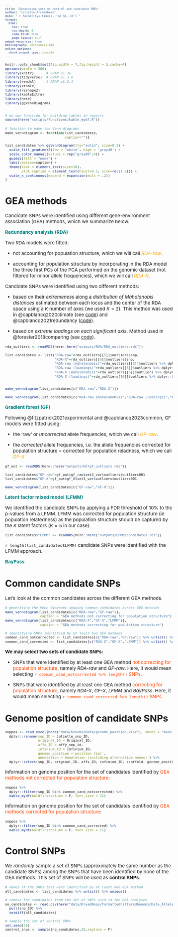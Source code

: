 ```yaml
---
title: "Generating sets of control and candidate SNPs"
author: "Juliette Archambeau"
date: "`r format(Sys.time(), '%d %B, %Y')`"
format: 
  html:
    toc: true
    toc-depth: 4
    code-fold: true
    page-layout: full
embed-resources: true
bibliography: references.bib
editor_options: 
  chunk_output_type: console
---
```


<style type="text/css">
body {
   font-size: 15px;
}
code.r{
  font-size: 11px;
}
pre {
  font-size: 11px
}

table {
  font-size: 10px
}
</style>

```r
knitr::opts_chunk$set(fig.width = 7,fig.height = 5,cache=F)
options(width = 300)
library(knitr)      # CRAN v1.26
library(tidyverse)  # CRAN v1.3.0
library(readxl)     # CRAN v1.3.1
library(xtable)
library(reshape2)
library(kableExtra)
library(here)
library(ggVennDiagram)


# my own function for building tables in reports
source(here("scripts/functions/kable_mydf.R"))
```


```r
# function to make the Venn diagrams
make_venndiagram <- function(list_candidates,
                             caption=""){

list_candidates %>% ggVennDiagram(lty="solid", size=0.2) + 
  scale_fill_gradient2(low = "white", high = 'gray40') + 
  scale_color_manual(values = rep("gray80",4)) + 
  guides(fill = "none") + 
  labs(caption=caption) +
  theme(text = element_text(size=16),
        plot.caption = element_text(hjust=0.5, size=rel(1.2))) + 
  scale_x_continuous(expand = expansion(mult = .2))
}
```


# GEA methods

Candidate SNPs were identified using different gene-environment association (GEA) methods, which we summarize below.

**<span style="color: teal;">Redundancy analysis (RDA)</span>**

Two RDA models were fitted:

  - not accounting for population structure, which we will call *<span style="color: orange;">RDA-raw</span>*.
  
  - accounting for population structure by incorporating in the RDA model the three first PCs of the PCA performed on the genomic dataset (not filtered for minor allele frequencies), which we will call *<span style="color: orange;">RDA-X</span>*.


Candidate SNPs were identified using two different methods:

   - based on their *extremeness* along a *distribution of Mahalanobis distances* estimated between each locus and the center of the RDA space using a $K$ number of axes (we used $K=2$). This method was used in @capblancq2020climate (see [code](https://github.com/Capblancq/Local-Adaptation-Fagus-sylvatica)) and @capblancq2021redundancy ([code](https://github.com/Capblancq/RDA-landscape-genomics)). 

  - based on *extreme loadings on each significant axis*. Method used in @forester2018comparing (see [code](https://popgen.nescent.org/2018-03-27_RDA_GEA.html)).
  


```r
rda_outliers <- readRDS(here::here("outputs/RDA/RDA_outliers.rds"))

list_candidates <- list("RDA-raw"=rda_outliers[[5]]$outliers$snp,
                        "RDA-X"=rda_outliers[[6]]$outliers$snp,
                        "RDA-raw (mahalanobis)"=rda_outliers[[5]]$outliers %>% dplyr::filter(maha_meth==T) %>% pull(snp),
                        "RDA-raw (loadings)"=rda_outliers[[5]]$outliers %>% dplyr::filter(load_meth==T) %>% pull(snp),
                        "RDA-X (mahalanobis)"=rda_outliers[[6]]$outliers %>% dplyr::filter(maha_meth==T) %>% pull(snp),
                        "RDA-X (loadings)"=rda_outliers[[6]]$outliers %>% dplyr::filter(load_meth==T) %>% pull(snp))


make_venndiagram(list_candidates[c("RDA-raw","RDA-X")])

make_venndiagram(list_candidates[c("RDA-raw (mahalanobis)","RDA-raw (loadings)","RDA-X (mahalanobis)","RDA-X (loadings)")])
```


**<span style="color: teal;">Gradient forest (GF)</span>**


Following @fitzpatrick2021experimental and @capblancq2023common, GF models were fitted using:


  - the 'raw' or *uncorrected* allele frequencies, which we call *<span style="color: orange;">GF-raw</span>*.
  
  - the *corrected* allele frequencies, i.e. the allele frequencies corrected for population structure = corrected for population reladness, which we call *<span style="color: orange;">GF-X</span>* 



```r
gf_out <- readRDS(here::here("outputs/GF/gf_outliers.rds"))

list_candidates$"GF-raw"=gf_out$gf_raw$set3_var$outliers$outliers001
list_candidates$"GF-X"=gf_out$gf_X$set3_var$outliers$outliers001

make_venndiagram(list_candidates[c("GF-raw","GF-X")])
```


**<span style="color: teal;">Latent factor mixed model (LFMM)</span>**

We identified the candidate SNPs by applying a FDR threshold of 10% to the p-values from a LFMM. LFMM was corrected for population structure (ie population relatedness) as the population structure should be captured by the $K$ latent factors ($K = 5$ in our case).

```r
list_candidates$"LFMM" <- readRDS(here::here("outputs/LFMM/candidates.rds"))
```

`r length(list_candidates$LFMM)` candidate SNPs were identified with the LFMM approach.

**<span style="color: teal;">BayPass</span>**


# Common candidate SNPs

Let's look at the common candidates across the different GEA methods.


```r
# generating the Venn diagrams showing common candidates across GEA methods
make_venndiagram(list_candidates[c("RDA-raw","GF-raw")],
                 caption = "GEA methods not correcting for population structure")
make_venndiagram(list_candidates[c("RDA-X","GF-X","LFMM")],
                 caption = "GEA methods correcting for population structure")

# Identifying SNPs identified by at least two GEA methods
common_cand_notcorrected <- list_candidates[c("RDA-raw","GF-raw")] %>% unlist() %>% .[duplicated(.)] %>% unique()
common_cand_corrected <- list_candidates[c("RDA-X","GF-X","LFMM")] %>% unlist() %>% .[duplicated(.)] %>% unique()
```

**We may select two sets of candidate SNPs:**

  - SNPs that were identified by at least one GEA method <span style="color: OrangeRed;">not correcting for population structure</span>, namely *RDA-raw* and *GF-raw*. Here, it would mean selecting <span style="color: OrangeRed;">`r common_cand_notcorrected %>% length()` SNPs.</span>
  
  - SNPs that were identified by at least one GEA method <span style="color: OrangeRed;">correcting for population structure</span>, namely *RDA-X*, *GF-X*, *LFMM* and *BayPass*. Here, it would mean selecting <span style="color: OrangeRed;">`r common_cand_corrected %>% length()` SNPs.</span>
  
  
# Genome position of candidate SNPs

```r
snppos <- read_excel(here("data/GenomicData/genome_position.xlsx"), sheet = "base_table") %>% 
  dplyr::rename(snp_ID = Juliette_snp_ID,
                original_ID = Original_ID,
                affx_ID = affy_snp_id,
                infinium_ID = Infinium_ID,
                genome_position =`position (bp)`,
                annotation =`Annotation (including alternative names)`) %>% 
  dplyr::select(snp_ID, original_ID, affx_ID, infinium_ID, scaffold, genome_position, annotation)
```

Information on genome position for the set of candidates identified by <span style="color: OrangeRed;">GEA methods not corrected for population structure</span>:

```r
snppos %>% 
  dplyr::filter(snp_ID %in% common_cand_notcorrected) %>% 
  kable_mydf(boldfirstcolumn = F, font_size = 11)
```

Information on genome position for the set of candidates identified by <span style="color: OrangeRed;">GEA methods corrected for population structure</span>:

```r
snppos %>% 
  dplyr::filter(snp_ID %in% common_cand_corrected) %>% 
  kable_mydf(boldfirstcolumn = F, font_size = 11)
```

# Control SNPs

We *randomly* sample a set of SNPs (approximately the same number as the candidate SNPs) among the SNPs that have been identified by none of the GEA methods. This set of SNPs will be used as **control SNPs**.

```r
# names of the SNPs that were identified by at least one GEA method
all_candidates <- list_candidates %>% unlist() %>% unique()

# remove the candidates from the set of SNPs used in the GEA analyses
no_candidates <- read.csv(here("data/DryadRepo/FormattedFilteredGenomicData_AlleleCounts_withoutmaf.csv")) %>% 
  pull(snp_ID) %>% 
  setdiff(all_candidates)

# sample the set of control SNPs
set.seed(36)
control_snps <- sample(no_candidates,30,replace = F)
```

  
